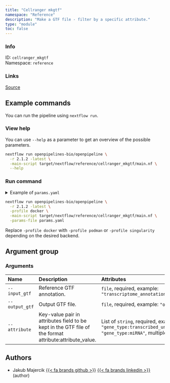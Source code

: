 ```yaml
---
title: "Cellranger mkgtf"
namespace: "Reference"
description: "Make a GTF file - filter by a specific attribute."
type: "module"
toc: false
---
```


::: {.column-margin}

### Info

ID: `cellranger_mkgtf`  
Namespace: `reference`

### Links
[Source](https://github.com/openpipelines-bio/openpipeline/blob/2.1.2/src/reference/cellranger_mkgtf/config.vsh.yaml){.btn-action .btn-sm .btn-info .btn role="button"}

:::



## Example commands

You can run the pipeline using `nextflow run`.

### View help

You can use `--help` as a parameter to get an overview of the possible parameters.

```bash
nextflow run openpipelines-bio/openpipeline \
  -r 2.1.2 -latest \
  -main-script target/nextflow/reference/cellranger_mkgtf/main.nf \
  --help
```

### Run command

<details>
<summary>Example of `params.yaml`</summary>
```yaml
# Arguments
input_gtf: # please fill in - example: "transcriptome_annotation.gtf.gz"
# output_gtf: "$id.$key.output_gtf.gz"
attribute: # please fill in - example: ["gene_type:transcribed_unprocessed_pseudogene", "gene_type:miRNA"]

# Nextflow input-output arguments
publish_dir: # please fill in - example: "output/"
# param_list: "my_params.yaml"
```
</details>

```bash
nextflow run openpipelines-bio/openpipeline \
  -r 2.1.2 -latest \
  -profile docker \
  -main-script target/nextflow/reference/cellranger_mkgtf/main.nf \
  -params-file params.yaml
```

:::{.callout-note}
Replace `-profile docker` with `-profile podman` or `-profile singularity` depending on the desired backend.
:::

## Argument group

### Arguments

|Name           |Description                                                                                            |Attributes                                                                                                                    |
|:----------|:--------------------------------------------------|:--------------------|
|`--input_gtf`  |Reference GTF annotation.                                                                              |`file`, required, example: `"transcriptome_annotation.gtf.gz"`                                                                |
|`--output_gtf` |Output GTF file.                                                                                       |`file`, required, example: `"output.gtf.gz"`                                                                                  |
|`--attribute`  |Key-value pair in attributes field to be kept in the GTF file of the format attribute:attribute_value. |List of `string`, required, example: `"gene_type:transcribed_unprocessed_pseudogene", "gene_type:miRNA"`, multiple_sep: `";"` |

## Authors


  * Jakub Majercik [{{< fa brands github >}}](https://github.com/jakubmajercik) [{{< fa brands linkedin >}}](https://linkedin.com/in/jakubmajercik) (author)

